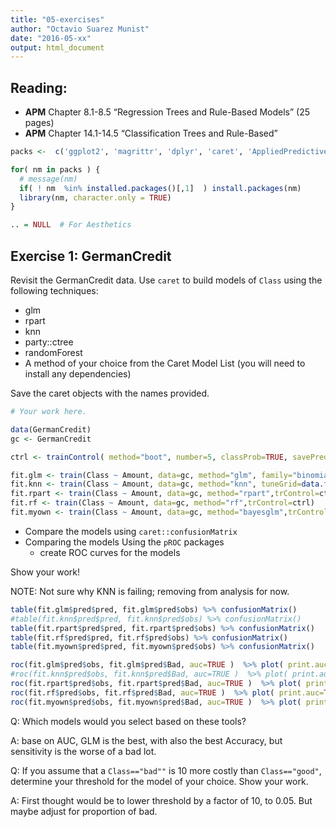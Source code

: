 ---
title: "05-exercises"
author: "Octavio Suarez Munist"
date: "2016-05-xx"
output: html_document
---

## Reading:
- **APM** Chapter 8.1-8.5 "Regression Trees and Rule-Based Models" (25 pages)
- **APM** Chapter 14.1-14.5 "Classification Trees and Rule-Based"  

```{r, echo=FALSE, results='hide', warning=FALSE }
packs <-  c('ggplot2', 'magrittr', 'dplyr', 'caret', 'AppliedPredictiveModeling', 'pROC')

for( nm in packs ) { 
  # message(nm)
  if( ! nm  %in% installed.packages()[,1]  ) install.packages(nm)
  library(nm, character.only = TRUE)
}

.. = NULL  # For Aesthetics

```


## Exercise 1: GermanCredit

Revisit the GermanCredit data. Use `caret` to build models of `Class` using the following techniques:

- glm
- rpart
- knn
- party::ctree
- randomForest
- A method of your choice from the Caret Model List (you will need to install any dependencies)

Save the caret objects with the names provided.

```{r}

# Your work here. 

data(GermanCredit)
gc <- GermanCredit

ctrl <- trainControl( method="boot", number=5, classProb=TRUE, savePrediction=TRUE )

fit.glm <- train(Class ~ Amount, data=gc, method="glm", family="binomial", trControl=ctrl)
fit.knn <- train(Class ~ Amount, data=gc, method="knn", tuneGrid=data.frame( k=c(40,50,60)))
fit.rpart <- train(Class ~ Amount, data=gc, method="rpart",trControl=ctrl, tuneLength=20)
fit.rf <- train(Class ~ Amount, data=gc, method="rf",trControl=ctrl)
fit.myown <- train(Class ~ Amount, data=gc, method="bayesglm",trControl=ctrl)


```


- Compare the models using `caret::confusionMatrix`
- Comparing the models Using the `pROC` packages
  - create ROC curves for the models 
  
Show your work! 

NOTE: Not sure why KNN is failing; removing from analysis for now.

```{r}

table(fit.glm$pred$pred, fit.glm$pred$obs) %>% confusionMatrix()
#table(fit.knn$pred$pred, fit.knn$pred$obs) %>% confusionMatrix()
table(fit.rpart$pred$pred, fit.rpart$pred$obs) %>% confusionMatrix()
table(fit.rf$pred$pred, fit.rf$pred$obs) %>% confusionMatrix()
table(fit.myown$pred$pred, fit.myown$pred$obs) %>% confusionMatrix()

roc(fit.glm$pred$obs, fit.glm$pred$Bad, auc=TRUE )  %>% plot( print.auc=TRUE, grid=TRUE)
#roc(fit.knn$pred$obs, fit.knn$pred$Bad, auc=TRUE )  %>% plot( print.auc=TRUE, grid=TRUE)
roc(fit.rpart$pred$obs, fit.rpart$pred$Bad, auc=TRUE )  %>% plot( print.auc=TRUE, grid=TRUE)
roc(fit.rf$pred$obs, fit.rf$pred$Bad, auc=TRUE )  %>% plot( print.auc=TRUE, grid=TRUE)
roc(fit.myown$pred$obs, fit.myown$pred$Bad, auc=TRUE )  %>% plot( print.auc=TRUE, grid=TRUE)


```


Q: Which models would you select based on these tools?

A: base on AUC, GLM is the best, with also the best Accuracy, but sensitivity is the worse of a bad lot. 

Q: If you assume that a `Class=="bad""` is 10 more costly than `Class=="good"`, determine your threshold for the model of your choice.  Show your work.

A: First thought would be to lower threshold by a factor of 10, to 0.05. But maybe adjust for proportion of bad.


```{r}




```
